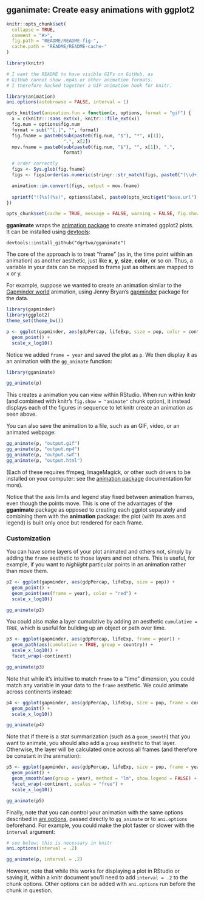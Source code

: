 ## gganimate: Create easy animations with ggplot2

<!-- README.md is generated from README.Rmd. Please edit that file -->

```r
knitr::opts_chunk$set(
  collapse = TRUE,
  comment = "#>",
  fig.path = "README/README-fig-",
  cache.path = "README/README-cache-"
)
```


```r
library(knitr)

# I want the README to have visible GIFs on GitHub, as
# GitHub cannot show .mp4s or other animation formats.
# I therefore hacked together a GIF animation hook for knitr.

library(animation)
ani.options(autobrowse = FALSE, interval = 1)

opts_knit$set(animation.fun = function(x, options, format = "gif") {
  x = c(knitr:::sans_ext(x), knitr:::file_ext(x))
  fig.num = options$fig.num
  format = sub("^[.]", "", format)
  fig.fname = paste0(sub(paste0(fig.num, "$"), "*", x[1]), 
                     ".", x[2])
  mov.fname = paste0(sub(paste0(fig.num, "$"), "", x[1]), ".", 
                     format)

  # order correctly
  figs <- Sys.glob(fig.fname)
  figs <- figs[order(as.numeric(stringr::str_match(figs, paste0("(\\d+)\\.", x[2]))[, 2]))]

  animation::im.convert(figs, output = mov.fname)
  
  sprintf("![%s](%s)", options$label, paste0(opts_knit$get("base.url"), mov.fname))
})

opts_chunk$set(cache = TRUE, message = FALSE, warning = FALSE, fig.show = "animate")
```

**gganimate** wraps the [animation package](http://www.inside-r.org/packages/cran/animation/docs/animation) to create animated ggplot2 plots. It can be installed using [devtools](https://github.com/hadley/devtools):

```
devtools::install_github("dgrtwo/gganimate")
```

The core of the approach is to treat "frame" (as in, the time point within an animation) as another aesthetic, just like **x**, **y**, **size**, **color**, or so on. Thus, a variable in your data can be mapped to frame just as others are mapped to x or y.

For example, suppose we wanted to create an animation similar to the [Gapminder world](http://www.gapminder.org/world) animation, using Jenny Bryan's [gapminder](https://github.com/jennybc/gapminder) package for the data.

```r
library(gapminder)
library(ggplot2)
theme_set(theme_bw())
```

```r
p <- ggplot(gapminder, aes(gdpPercap, lifeExp, size = pop, color = continent, frame = year)) +
  geom_point() +
  scale_x_log10()
```

Notice we added `frame = year` and saved the plot as `p`. We then display it as an animation with the `gg_animate` function:

```r
library(gganimate)

gg_animate(p)
```

This creates a animation you can view within RStudio. When run within knitr (and combined with knitr's `fig.show = "animate"` chunk option), it instead displays each of the figures in sequence to let knitr create an animation as seen above.

You can also save the animation to a file, such as an GIF, video, or an animated webpage:

```r
gg_animate(p, "output.gif")
gg_animate(p, "output.mp4")
gg_animate(p, "output.swf")
gg_animate(p, "output.html")
```

(Each of these requires ffmpeg, ImageMagick, or other such drivers to be installed on your computer: see the [animation package](http://www.inside-r.org/packages/cran/animation/docs/animation) documentation for more).

Notice that the axis limits and legend stay fixed between animation frames, even though the points move. This is one of the advantages of the **gganimate** package as opposed to creating each ggplot separately and combining them with the **animation** package: the plot (with its axes and legend) is built only once but rendered for each frame.

### Customization

You can have some layers of your plot animated and others not, simply by adding the `frame` aesthetic to those layers and not others. This is useful, for example, if you want to *highlight* particular points in an animation rather than move them. 

```r
p2 <- ggplot(gapminder, aes(gdpPercap, lifeExp, size = pop)) +
  geom_point() +
  geom_point(aes(frame = year), color = "red") +
  scale_x_log10()

gg_animate(p2)
```

You could also make a layer cumulative by adding an aesthetic `cumulative = TRUE`, which is useful for building up an object or path over time.

```r
p3 <- ggplot(gapminder, aes(gdpPercap, lifeExp, frame = year)) +
  geom_path(aes(cumulative = TRUE, group = country)) +
  scale_x_log10() +
  facet_wrap(~continent)

gg_animate(p3)
```

Note that while it's intuitive to match `frame` to a "time" dimension, you could match any variable in your data to the `frame` aesthetic. We could animate across continents instead:

```r
p4 <- ggplot(gapminder, aes(gdpPercap, lifeExp, size = pop, frame = continent)) +
  geom_point() +
  scale_x_log10()

gg_animate(p4)
```

Note that if there is a stat summarization (such as a `geom_smooth`) that you want to animate, you should also add a `group` aesthetic to that layer. Otherwise, the layer will be calculated once across all frames (and therefore be constant in the animation):

```r
p5 <- ggplot(gapminder, aes(gdpPercap, lifeExp, size = pop, frame = year)) +
  geom_point() +
  geom_smooth(aes(group = year), method = "lm", show.legend = FALSE) +
  facet_wrap(~continent, scales = "free") +
  scale_x_log10()

gg_animate(p5)
```

Finally, note that you can control your animation with the same options described in [ani.options](http://www.inside-r.org/packages/cran/animation/docs/ani.options), passed directly to `gg_animate` or to `ani.options` beforehand. For example, you could make the plot faster or slower with the `interval` argument:

```r
# see below; this is necessary in knitr
ani.options(interval = .2)
```

```r
gg_animate(p, interval = .2)
```

However, note that while this works for displaying a plot in RStudio or saving it, within a knitr document you'll need to add `interval = .2` to the chunk options. Other options can be added with `ani.options` run before the chunk in question.
